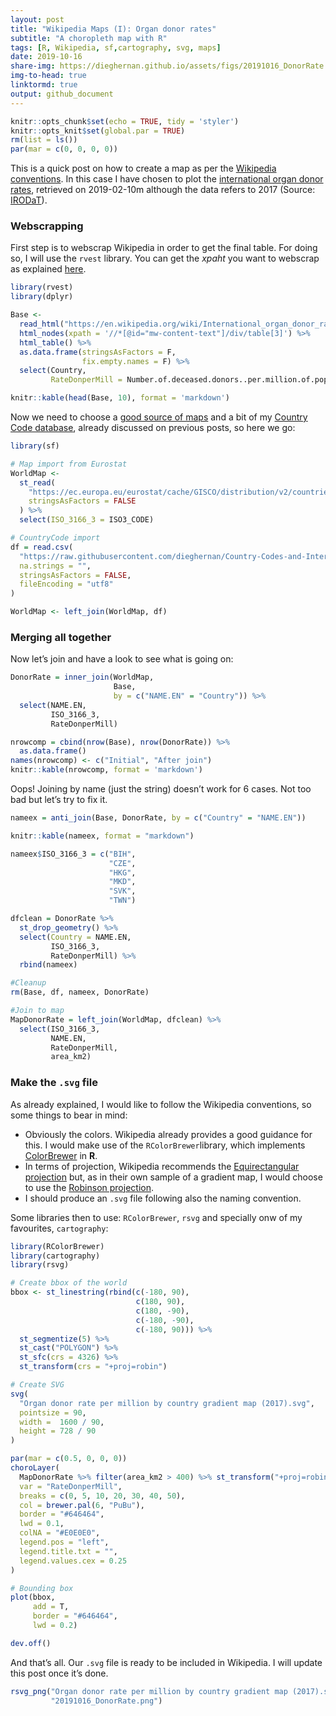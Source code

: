 ```yaml
---
layout: post
title: "Wikipedia Maps (I): Organ donor rates"
subtitle: "A choropleth map with R"
tags: [R, Wikipedia, sf,cartography, svg, maps]
date: 2019-10-16
share-img: https://dieghernan.github.io/assets/figs/20191016_DonorRate.png
img-to-head: true
linktormd: true
output: github_document
---
```


```r
knitr::opts_chunk$set(echo = TRUE, tidy = 'styler')
knitr::opts_knit$set(global.par = TRUE)
rm(list = ls())
par(mar = c(0, 0, 0, 0))
```
This is a quick post on how to create a map as per the [Wikipedia conventions](https://en.wikipedia.org/wiki/Wikipedia:WikiProject_Maps/Conventions#Gradient_maps). In this case I have chosen to plot the [international organ donor rates](https://en.wikipedia.org/wiki/International_organ_donor_rates), retrieved on 2019-02-10m although the data refers to 2017 (Source: [IRODaT](http://www.irodat.org/?p=database)).

### Webscrapping

First step is to webscrap Wikipedia in order to get the final table. For doing so, I will use the `rvest` library. You can get the *xpaht* you want to webscrap as explained [here](https://stackoverflow.com/a/57972054/7877917).

```r
library(rvest)
library(dplyr)

Base <-
  read_html("https://en.wikipedia.org/wiki/International_organ_donor_rates") %>%
  html_nodes(xpath = '//*[@id="mw-content-text"]/div/table[3]') %>%
  html_table() %>%
  as.data.frame(stringsAsFactors = F,
                fix.empty.names = F) %>%
  select(Country,
         RateDonperMill = Number.of.deceased.donors..per.million.of.population)

knitr::kable(head(Base, 10), format = 'markdown')
```

Now we need to choose a [good source of maps](https://dieghernan.github.io/201906_Beautiful2/) and a bit of my [Country Code database](https://dieghernan.github.io/201904_Using-CountryCodes/), already discussed on previous posts, so here we go:

```r
library(sf)

# Map import from Eurostat
WorldMap <-
  st_read(
    "https://ec.europa.eu/eurostat/cache/GISCO/distribution/v2/countries/geojson/CNTR_RG_10M_2016_3857.geojson",
    stringsAsFactors = FALSE
  ) %>%
  select(ISO_3166_3 = ISO3_CODE)

# CountryCode import
df = read.csv(
  "https://raw.githubusercontent.com/dieghernan/Country-Codes-and-International-Organizations/master/outputs/Countrycodes.csv",
  na.strings = "",
  stringsAsFactors = FALSE,
  fileEncoding = "utf8"
)

WorldMap <- left_join(WorldMap, df)
```


### Merging all together

Now let's join and have a look to see what is going on:

```r
DonorRate = inner_join(WorldMap,
                       Base,
                       by = c("NAME.EN" = "Country")) %>%
  select(NAME.EN,
         ISO_3166_3,
         RateDonperMill)

nrowcomp = cbind(nrow(Base), nrow(DonorRate)) %>%
  as.data.frame()
names(nrowcomp) <- c("Initial", "After join")
knitr::kable(nrowcomp, format = 'markdown')
```

Oops! Joining by name (just the string) doesn't work for 6 cases. Not too bad but let's try to fix it.

```r
nameex = anti_join(Base, DonorRate, by = c("Country" = "NAME.EN"))

knitr::kable(nameex, format = "markdown")
```

```r
nameex$ISO_3166_3 = c("BIH",
                      "CZE",
                      "HKG",
                      "MKD",
                      "SVK",
                      "TWN")

dfclean = DonorRate %>%
  st_drop_geometry() %>%
  select(Country = NAME.EN,
         ISO_3166_3,
         RateDonperMill) %>%
  rbind(nameex)

#Cleanup
rm(Base, df, nameex, DonorRate)

#Join to map
MapDonorRate = left_join(WorldMap, dfclean) %>%
  select(ISO_3166_3,
         NAME.EN,
         RateDonperMill,
         area_km2)

```


### Make the `.svg` file

As already explained, I would like to follow the Wikipedia conventions, so some things to bear in mind:

* Obviously the colors. Wikipedia already provides a good guidance for this. I would make use of the `RColorBrewer`library, which implements [ColorBrewer](http://colorbrewer2.org/#type=sequential&scheme=PuBu&n=9) in **R**.
* In terms of projection, Wikipedia recommends the [Equirectangular projection](https://en.wikipedia.org/wiki/Equirectangular_projection) but, as in their own sample of a gradient map, I would choose to use the [Robinson projection](https://en.wikipedia.org/wiki/Robinson_projection).
* I should produce an `.svg` file following also the naming convention.

Some libraries then to use: `RColorBrewer`, `rsvg` and specially onw of my favourites, `cartography`:

```r
library(RColorBrewer)
library(cartography)
library(rsvg)

# Create bbox of the world
bbox <- st_linestring(rbind(c(-180, 90),
                            c(180, 90),
                            c(180, -90),
                            c(-180, -90),
                            c(-180, 90))) %>%
  st_segmentize(5) %>%
  st_cast("POLYGON") %>%
  st_sfc(crs = 4326) %>%
  st_transform(crs = "+proj=robin")

# Create SVG
svg(
  "Organ donor rate per million by country gradient map (2017).svg",
  pointsize = 90,
  width =  1600 / 90,
  height = 728 / 90
)

par(mar = c(0.5, 0, 0, 0))
choroLayer(
  MapDonorRate %>% filter(area_km2 > 400) %>% st_transform("+proj=robin") ,
  var = "RateDonperMill",
  breaks = c(0, 5, 10, 20, 30, 40, 50),
  col = brewer.pal(6, "PuBu"),
  border = "#646464",
  lwd = 0.1,
  colNA = "#E0E0E0",
  legend.pos = "left",
  legend.title.txt = "",
  legend.values.cex = 0.25
)

# Bounding box
plot(bbox,
     add = T,
     border = "#646464",
     lwd = 0.2)

dev.off()


```

And that's all. Our `.svg` file is ready to be included in Wikipedia. I will update this post once it's done.



```r
rsvg_png("Organ donor rate per million by country gradient map (2017).svg",
         "20191016_DonorRate.png")
```
